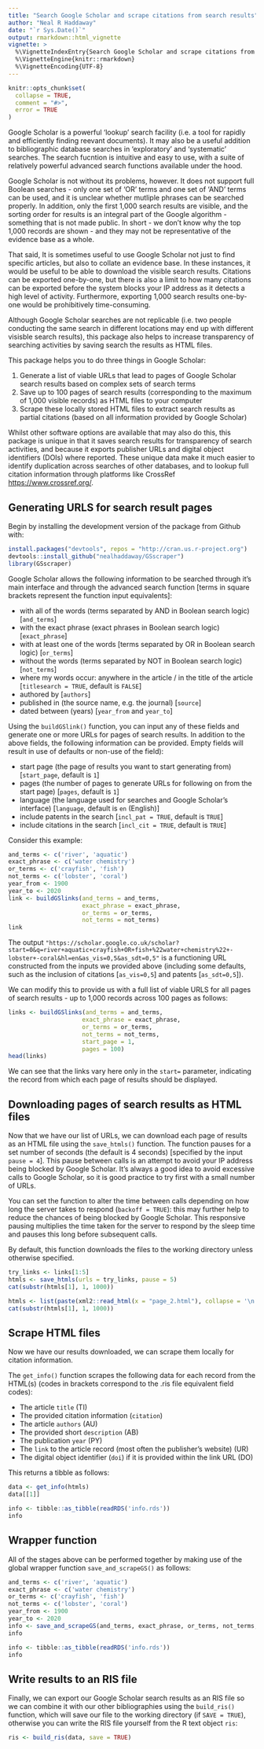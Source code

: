 ```yaml
---
title: "Search Google Scholar and scrape citations from search results"
author: "Neal R Haddaway"
date: "`r Sys.Date()`"
output: rmarkdown::html_vignette
vignette: >
  %\VignetteIndexEntry{Search Google Scholar and scrape citations from search results}
  %\VignetteEngine{knitr::rmarkdown}
  %\VignetteEncoding{UTF-8}
---
```


```r
knitr::opts_chunk$set(
  collapse = TRUE,
  comment = "#>",
  error = TRUE
)
```

Google Scholar is a powerful 'lookup' search facility (i.e. a tool for rapidly and efficiently finding reevant documents). It may also be a useful addition to bibliographic database searches in 'exploratory' and 'systematic' searches. The search fucntion is intuitive and easy to use, with a suite of relatively powerful advanced search functions available under the hood.

Google Scholar is not without its problems, however. It does not support full Boolean searches - only one set of 'OR' terms and one set of 'AND' terms can be used, and it is unclear whether mutliple phrases can be searched properly. In addition, only the first 1,000 search results are visible, and the sorting order for results is an integral part of the Google algorithm - something that is not made public. In short - we don't know why the top 1,000 records are shown - and they may not be representative of the evidence base as a whole.

That said, It is sometimes useful to use Google Scholar not just to find specific articles, but also to collate an evidence base. In these instances, it would be useful to be able to download the visible search results. Citations can be exported one-by-one, but there is also a limit to how many citations can be exported before the system blocks your IP address as it detects a high level of activity. Furthermore, exporting 1,000 search results one-by-one would be prohibitively time-consuming.

Although Google Scholar searches are not replicable (i.e. two people conducting the same search in different locations may end up with different visisble search results), this package also helps to increase transparency of searching activities by saving search the results as HTML files.

This package helps you to do three things in Google Scholar:

1. Generate a list of viable URLs that lead to pages of Google Scholar search results based on complex sets of search terms
2. Save up to 100 pages of search results (corresponding to the maximum of 1,000 visible records) as HTML files to your computer
3. Scrape these locally stored HTML files to extract search results as partial citations (based on all information provided by Google Scholar)

Whilst other software options are available that may also do this, this package is unique in that it saves search results for transparency of search activities, and because it exports publisher URLs and digital object identifiers (DOIs) where reported. These unique data make it much easier to identify duplication across searches of other databases, and to lookup full citation information through platforms like CrossRef <https://www.crossref.org/>.


## Generating URLS for search result pages

Begin by installing the development version of the package from Github with:

```r
install.packages("devtools", repos = "http://cran.us.r-project.org")
devtools::install_github("nealhaddaway/GSscraper")
library(GSscraper)
```


Google Scholar allows the following information to be searched through it's main interface and through the advanced search function [terms in square brackets represent the function input equivalents]:

* with all of the words (terms separated by AND in Boolean search logic) [`and_terms`]
* with the exact phrase (exact phrases in Boolean search logic) [`exact_phrase`]
* with at least one of the words [terms separated by OR in Boolean search logic) [`or_terms`]
* without the words (terms separated by NOT in Boolean search logic) [`not_terms`]
* where my words occur: anywhere in the article / in the title of the article [`titlesearch = TRUE`, default is `FALSE`]
* authored by [`authors`]
* published in (the source name, e.g. the journal) [`source`]
* dated between (years) [`year_from` and `year_to`]

Using the `buildGSlink()` function, you can input any of these fields and generate one or more URLs for pages of search results. In addition to the above fields, the following information can be provided. Empty fields will result in use of defaults or non-use of the field):

* start page (the page of results you want to start generating from) [`start_page`, default is `1`]
* pages (the number of pages to generate URLs for following on from the start page) [`pages`, default is `1`]
* language (the language used for searches and Google Scholar's interface) [`language`, default is `en` (English)]
* include patents in the search [`incl_pat = TRUE`, default is `TRUE`]
* include citations in the search [`incl_cit = TRUE`, default is `TRUE`]

Consider this example:

```r
and_terms <- c('river', 'aquatic')
exact_phrase <- c('water chemistry')
or_terms <- c('crayfish', 'fish')
not_terms <- c('lobster', 'coral')
year_from <- 1900
year_to <- 2020
link <- buildGSlinks(and_terms = and_terms, 
                     exact_phrase = exact_phrase, 
                     or_terms = or_terms, 
                     not_terms = not_terms)
link
```

The output `"https://scholar.google.co.uk/scholar?start=0&q=river+aquatic+crayfish+OR+fish+%22water+chemistry%22+-lobster+-coral&hl=en&as_vis=0,5&as_sdt=0,5"` is a functioning URL constructed from the inputs we provided above (including some defaults, such as the inclusion of citations [`as_vis=0,5`] and patents [`as_sdt=0,5`]).

We can modify this to provide us with a full list of viable URLS for all pages of search results - up to 1,000 records across 100 pages as follows:

```r
links <- buildGSlinks(and_terms = and_terms, 
                     exact_phrase = exact_phrase, 
                     or_terms = or_terms, 
                     not_terms = not_terms,
                     start_page = 1,
                     pages = 100)
head(links)
```

We can see that the links vary here only in the `start=` parameter, indicating the record from which each page of results should be displayed.


## Downloading pages of search results as HTML files

Now that we have our list of URLs, we can download each page of results as an HTML file using the `save_htmls()` function. The function pauses for a set number of seconds (the default is 4 seconds) [specified by the input `pause = 4`]. This pause between calls is an attempt to avoid your IP address being blocked by Google Scholar. It's always a good idea to avoid excessive calls to Google Scholar, so it is good practice to try first with a small number of URLs. 

You can set the function to alter the time between calls depending on how long the server takes to respond (`backoff = TRUE`): this may further help to reduce the chances of being blocked by Google Scholar. This responsive pausing multiplies the time taken for the server to respond by the sleep time and pauses this long before subsequent calls.

By default, this function downloads the files to the working directory unless otherwise specified. 

```r
try_links <- links[1:5]
htmls <- save_htmls(urls = try_links, pause = 5)
cat(substr(htmls[1], 1, 1000))
```
``` r
htmls <- list(paste(xml2::read_html(x = "page_2.html"), collapse = '\n'), 'test')
cat(substr(htmls[1], 1, 1000))
```


## Scrape HTML files

Now we have our results downloaded, we can scrape them locally for citation information.

The `get_info()` function  scrapes the following data for each record from the HTML(s) (codes in brackets correspond to the .ris file equivalent field codes):

* The article `title` (TI)
* The provided citation information (`citation`)
* The article `authors` (AU)
* The provided short `description` (AB)
* The publication `year` (PY)
* The `link` to the article record (most often the publisher's website) (UR)
* The digital object identifier (`doi`) if it is provided within the link URL (DO)

This returns a tibble as follows:

```r
data <- get_info(htmls)
data[[1]]
```
```r
info <- tibble::as_tibble(readRDS('info.rds'))
info
```

## Wrapper function

All of the stages above can be performed together by making use of the global wrapper function `save_and_scrapeGS()` as follows:

```r
and_terms <- c('river', 'aquatic')
exact_phrase <- c('water chemistry')
or_terms <- c('crayfish', 'fish')
not_terms <- c('lobster', 'coral')
year_from <- 1900
year_to <- 2020
info <- save_and_scrapeGS(and_terms, exact_phrase, or_terms, not_terms, pages = 1)
info
```
```r
info <- tibble::as_tibble(readRDS('info.rds'))
info
```

## Write results to an RIS file

Finally, we can export our Google Scholar search results as an RIS file so we can combine it with our other bibliographies using the `build_ris()` function, which will save our file to the working directory (if `SAVE = TRUE`), otherwise you can write the RIS file yourself from the R text object `ris`:

``` r
ris <- build_ris(data, save = TRUE)
```

